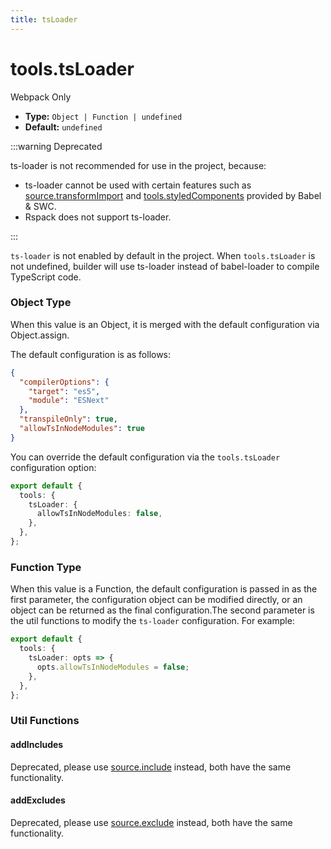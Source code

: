 ```yaml
---
title: tsLoader
---
```


# tools.tsLoader


<Badge type="danger" >Webpack Only</Badge>

- **Type:** `Object | Function | undefined`
- **Default:** `undefined`

:::warning Deprecated

ts-loader is not recommended for use in the project, because:

- ts-loader cannot be used with certain features such as [source.transformImport](/configure/app/source/transform-import) and [tools.styledComponents](/configure/app/tools/styled-components) provided by Babel & SWC.
- Rspack does not support ts-loader.

:::

`ts-loader` is not enabled by default in the project. When `tools.tsLoader` is not undefined, builder will use ts-loader instead of babel-loader to compile TypeScript code.

### Object Type

When this value is an Object, it is merged with the default configuration via Object.assign.

The default configuration is as follows:

```json
{
  "compilerOptions": {
    "target": "es5",
    "module": "ESNext"
  },
  "transpileOnly": true,
  "allowTsInNodeModules": true
}
```

You can override the default configuration via the `tools.tsLoader` configuration option:

```ts
export default {
  tools: {
    tsLoader: {
      allowTsInNodeModules: false,
    },
  },
};
```

### Function Type

When this value is a Function, the default configuration is passed in as the first parameter, the configuration object can be modified directly, or an object can be returned as the final configuration.The second parameter is the util functions to modify the `ts-loader` configuration. For example:

```ts
export default {
  tools: {
    tsLoader: opts => {
      opts.allowTsInNodeModules = false;
    },
  },
};
```

### Util Functions

#### addIncludes

Deprecated, please use [source.include](https://modernjs.dev/en/configure/app/source/include.html) instead, both have the same functionality.

#### addExcludes

Deprecated, please use [source.exclude](https://modernjs.dev/en/configure/app/source/exclude.html) instead, both have the same functionality.
